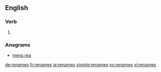 ==English==

===Verb===
{{head|en}}

# {{en-third-person singular of|rename}}

===Anagrams===
* [[mens rea#English|mens rea]]

[[de:renames]]
[[fr:renames]]
[[ja:renames]]
[[simple:renames]]
[[sv:renames]]
[[vi:renames]]